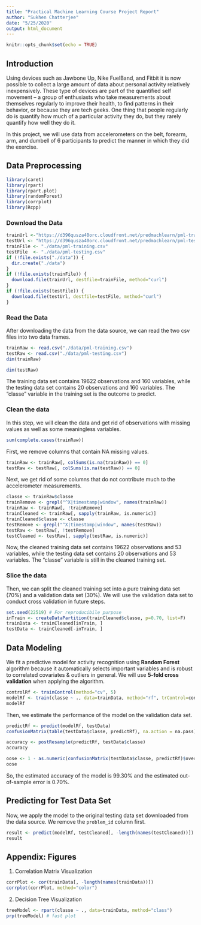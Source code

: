 ```yaml
---
title: "Practical Machine Learning Course Project Report"
author: "Sukhen Chatterjee"
date: "5/25/2020"
output: html_document
---
```


```r
knitr::opts_chunk$set(echo = TRUE)
```

## Introduction  
Using devices such as Jawbone Up, Nike FuelBand, and Fitbit it is now possible to collect a large amount of data about personal activity relatively inexpensively. These type of devices are part of the quantified self movement – a group of enthusiasts who take measurements about themselves regularly to improve their health, to find patterns in their behavior, or because they are tech geeks. One thing that people regularly do is quantify how much of a particular activity they do, but they rarely quantify how well they do it.  

In this project, we will use data from accelerometers on the belt, forearm, arm, and dumbell of 6 participants to predict the manner in which they did the exercise.  

## Data Preprocessing  

```r
library(caret)
library(rpart)
library(rpart.plot)
library(randomForest)
library(corrplot)
library(Rcpp)
```
### Download the Data

```r
trainUrl <-"https://d396qusza40orc.cloudfront.net/predmachlearn/pml-training.csv"
testUrl <- "https://d396qusza40orc.cloudfront.net/predmachlearn/pml-testing.csv"
trainFile <- "./data/pml-training.csv"
testFile  <- "./data/pml-testing.csv"
if (!file.exists("./data")) {
  dir.create("./data")
}
if (!file.exists(trainFile)) {
  download.file(trainUrl, destfile=trainFile, method="curl")
}
if (!file.exists(testFile)) {
  download.file(testUrl, destfile=testFile, method="curl")
}
```
### Read the Data
After downloading the data from the data source, we can read the two csv files into two data frames.  

```r
trainRaw <- read.csv("./data/pml-training.csv")
testRaw <- read.csv("./data/pml-testing.csv")
dim(trainRaw)
```


```r
dim(testRaw)
```

The training data set contains 19622 observations and 160 variables, while the testing data set contains 20 observations and 160 variables. The "classe" variable in the training set is the outcome to predict.

### Clean the data
In this step, we will clean the data and get rid of observations with missing values as well as some meaningless variables.

```r
sum(complete.cases(trainRaw))
```

First, we remove columns that contain NA missing values.

```r
trainRaw <- trainRaw[, colSums(is.na(trainRaw)) == 0]
testRaw <- testRaw[, colSums(is.na(testRaw)) == 0]
```
Next, we get rid of some columns that do not contribute much to the accelerometer measurements.

```r
classe <- trainRaw$classe
trainRemove <- grepl("^X|timestamp|window", names(trainRaw))
trainRaw <- trainRaw[, !trainRemove]
trainCleaned <- trainRaw[, sapply(trainRaw, is.numeric)]
trainCleaned$classe <- classe
testRemove <- grepl("^X|timestamp|window", names(testRaw))
testRaw <- testRaw[, !testRemove]
testCleaned <- testRaw[, sapply(testRaw, is.numeric)]
```
Now, the cleaned training data set contains 19622 observations and 53 variables, while the testing data set contains 20 observations and 53 variables. The "classe" variable is still in the cleaned training set.

### Slice the data
Then, we can split the cleaned training set into a pure training data set (70%) and a validation data set (30%). We will use the validation data set to conduct cross validation in future steps.  

```r
set.seed(22519) # For reproducibile purpose
inTrain <- createDataPartition(trainCleaned$classe, p=0.70, list=F)
trainData <- trainCleaned[inTrain, ]
testData <- trainCleaned[-inTrain, ]
```

## Data Modeling
We fit a predictive model for activity recognition using **Random Forest** algorithm because it automatically selects important variables and is robust to correlated covariates & outliers in general. We will use **5-fold cross validation** when applying the algorithm.  

```r
controlRf <- trainControl(method="cv", 5)
modelRf <- train(classe ~ ., data=trainData, method="rf", trControl=controlRf, ntree=250)
modelRf
```

Then, we estimate the performance of the model on the validation data set.  

```r
predictRf <- predict(modelRf, testData)
confusionMatrix(table(testData$classe, predictRf), na.action = na.pass)
```


```r
accuracy <- postResample(predictRf, testData$classe)
accuracy
```


```r
oose <- 1 - as.numeric(confusionMatrix(testData$classe, predictRf)$overall[1])
oose
```

So, the estimated accuracy of the model is 99.30% and the estimated out-of-sample error is 0.70%.

## Predicting for Test Data Set
Now, we apply the model to the original testing data set downloaded from the data source. We remove the `problem_id` column first.  

```r
result <- predict(modelRf, testCleaned[, -length(names(testCleaned))])
result
```

## Appendix: Figures
1. Correlation Matrix Visualization  

```r
corrPlot <- cor(trainData[, -length(names(trainData))])
corrplot(corrPlot, method="color")
```

2. Decision Tree Visualization

```r
treeModel <- rpart(classe ~ ., data=trainData, method="class")
prp(treeModel) # fast plot
```